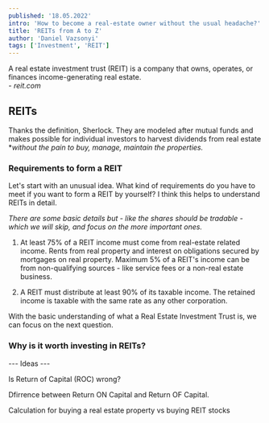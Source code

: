 ```yaml
---
published: '18.05.2022'
intro: 'How to become a real-estate owner without the usual headache?'
title: 'REITs from A to Z'
author: 'Daniel Vazsonyi'
tags: ['Investment', 'REIT']
---
```


<blockqoute>
    A real estate investment trust (REIT) is a company that owns, operates, or finances income-generating real estate.
<figcaption>- <cite>reit.com</cite></figcaption>
</blockqoute>

## REITs

Thanks the definition, Sherlock. They are modeled after mutual funds and makes possible
for individual investors to harvest dividends from real estate **without the pain to buy,
manage, maintain the properties.*

### Requirements to form a REIT

Let's start with an unusual idea. What kind of requirements do you have to meet if you want
to form a REIT by yourself? I think this helps to understand REITs in detail.

<em>There are some basic details but - like the shares should be tradable - which we will skip, and focus on
the more important ones.</em>

1. At least 75% of a REIT income must come from real-estate related income. Rents from real property and interest on obligations secured by mortgages on real property.
 Maximum 5% of a REIT's income can be from non-qualifying sources - like service fees or a non-real estate business. 

2. A REIT must distribute at least 90% of its taxable income. The retained income is taxable with the same
rate as any other corporation.

With the basic understanding of what a Real Estate Investment Trust is, we can focus on the next question.

### Why is it worth investing in REITs?



--- Ideas ---

Is Return of Capital (ROC) wrong?

Dfirrence between Return ON Capital and Return OF Capital.

Calculation for buying a real estate property vs buying REIT stocks